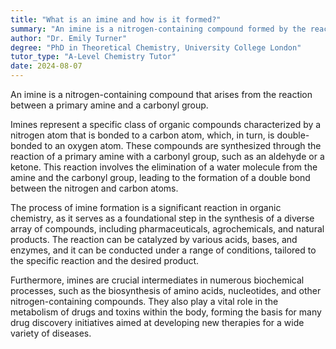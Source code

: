 ```yaml
---
title: "What is an imine and how is it formed?"
summary: "An imine is a nitrogen-containing compound formed by the reaction of a primary amine and a carbonyl group."
author: "Dr. Emily Turner"
degree: "PhD in Theoretical Chemistry, University College London"
tutor_type: "A-Level Chemistry Tutor"
date: 2024-08-07
---
```


An imine is a nitrogen-containing compound that arises from the reaction between a primary amine and a carbonyl group.

Imines represent a specific class of organic compounds characterized by a nitrogen atom that is bonded to a carbon atom, which, in turn, is double-bonded to an oxygen atom. These compounds are synthesized through the reaction of a primary amine with a carbonyl group, such as an aldehyde or a ketone. This reaction involves the elimination of a water molecule from the amine and the carbonyl group, leading to the formation of a double bond between the nitrogen and carbon atoms.

The process of imine formation is a significant reaction in organic chemistry, as it serves as a foundational step in the synthesis of a diverse array of compounds, including pharmaceuticals, agrochemicals, and natural products. The reaction can be catalyzed by various acids, bases, and enzymes, and it can be conducted under a range of conditions, tailored to the specific reaction and the desired product.

Furthermore, imines are crucial intermediates in numerous biochemical processes, such as the biosynthesis of amino acids, nucleotides, and other nitrogen-containing compounds. They also play a vital role in the metabolism of drugs and toxins within the body, forming the basis for many drug discovery initiatives aimed at developing new therapies for a wide variety of diseases.
    